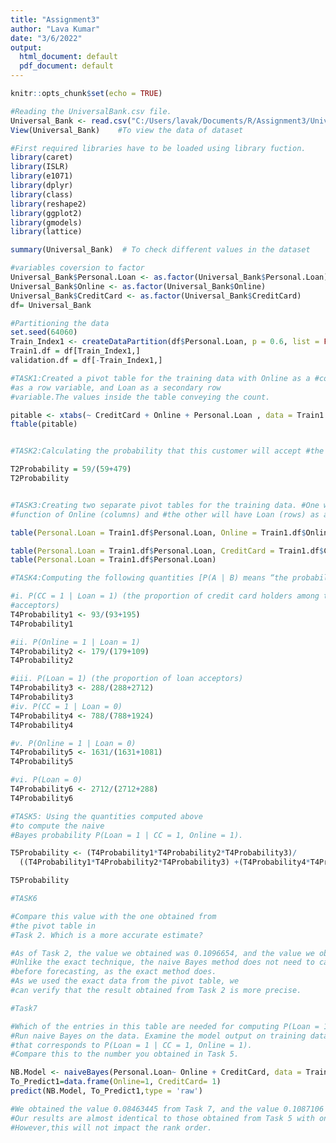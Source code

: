 ---
title: "Assignment3"
author: "Lava Kumar"
date: "3/6/2022"
output:
  html_document: default
  pdf_document: default
---

```{r setup, include=FALSE}
knitr::opts_chunk$set(echo = TRUE)
```

```{r}
#Reading the UniversalBank.csv file.
Universal_Bank <- read.csv("C:/Users/lavak/Documents/R/Assignment3/UniversalBank.csv")
View(Universal_Bank)    #To view the data of dataset

#First required libraries have to be loaded using library fuction.
library(caret)
library(ISLR)
library(e1071)
library(dplyr)
library(class)
library(reshape2)
library(ggplot2)
library(gmodels)
library(lattice)

summary(Universal_Bank)  # To check different values in the dataset

#variables coversion to factor
Universal_Bank$Personal.Loan <- as.factor(Universal_Bank$Personal.Loan)
Universal_Bank$Online <- as.factor(Universal_Bank$Online)
Universal_Bank$CreditCard <- as.factor(Universal_Bank$CreditCard)
df= Universal_Bank

#Partitioning the data
set.seed(64060)
Train_Index1 <- createDataPartition(df$Personal.Loan, p = 0.6, list = FALSE)
Train1.df = df[Train_Index1,]
validation.df = df[-Train_Index1,]

#TASK1:Created a pivot table for the training data with Online as a #column variable, CC 
#as a row variable, and Loan as a secondary row 
#variable.The values inside the table conveying the count. 

pitable <- xtabs(~ CreditCard + Online + Personal.Loan , data = Train1.df)
ftable(pitable)


#TASK2:Calculating the probability that this customer will accept #the loan offer

T2Probability = 59/(59+479)
T2Probability


#TASK3:Creating two separate pivot tables for the training data. #One will have Loan (rows) as a 
#function of Online (columns) and #the other will have Loan (rows) as a function of CC.

table(Personal.Loan = Train1.df$Personal.Loan, Online = Train1.df$Online)

table(Personal.Loan = Train1.df$Personal.Loan, CreditCard = Train1.df$CreditCard)
table(Personal.Loan = Train1.df$Personal.Loan)

#TASK4:Computing the following quantities [P(A | B) means “the probability ofA given B”]: 

#i. P(CC = 1 | Loan = 1) (the proportion of credit card holders among the loan 
#acceptors) 
T4Probability1 <- 93/(93+195)
T4Probability1

#ii. P(Online = 1 | Loan = 1)  
T4Probability2 <- 179/(179+109)
T4Probability2

#iii. P(Loan = 1) (the proportion of loan acceptors)  
T4Probability3 <- 288/(288+2712)
T4Probability3
#iv. P(CC = 1 | Loan = 0)  
T4Probability4 <- 788/(788+1924)
T4Probability4

#v. P(Online = 1 | Loan = 0) 
T4Probability5 <- 1631/(1631+1081)
T4Probability5

#vi. P(Loan = 0) 
T4Probability6 <- 2712/(2712+288)
T4Probability6

#TASK5: Using the quantities computed above 
#to compute the naive 
#Bayes probability P(Loan = 1 | CC = 1, Online = 1). 

T5Probability <- (T4Probability1*T4Probability2*T4Probability3)/
  ((T4Probability1*T4Probability2*T4Probability3) +(T4Probability4*T4Probability5*T4Probability6))

T5Probability 

#TASK6

#Compare this value with the one obtained from 
#the pivot table in
#Task 2. Which is a more accurate estimate?

#As of Task 2, the value we obtained was 0.1096654, and the value we obtained from Task 5 is 0.1087106. 
#Unlike the exact technique, the naive Bayes method does not need to categorize independent variables 
#before forecasting, as the exact method does. 
#As we used the exact data from the pivot table, we 
#can verify that the result obtained from Task 2 is more precise.

#Task7

#Which of the entries in this table are needed for computing P(Loan = 1 | CC = 1, Online = 1)?
#Run naive Bayes on the data. Examine the model output on training data, and find the entry 
#that corresponds to P(Loan = 1 | CC = 1, Online = 1). 
#Compare this to the number you obtained in Task 5.

NB.Model <- naiveBayes(Personal.Loan~ Online + CreditCard, data = Train1.df)
To_Predict1=data.frame(Online=1, CreditCard= 1)
predict(NB.Model, To_Predict1,type = 'raw')

#We obtained the value 0.08463445 from Task 7, and the value 0.1087106 from Task 5.
#Our results are almost identical to those obtained from Task 5 with only slight difference.
#However,this will not impact the rank order.
```

